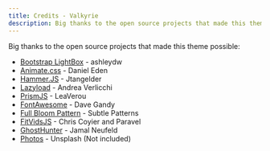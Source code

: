 ```yaml
---
title: Credits - Valkyrie
description: Big thanks to the open source projects that made this theme possible.
---
```


Big thanks to the open source projects that made this theme possible:

- [Bootstrap LightBox](http://ashleydw.github.io/lightbox/) - ashleydw
- [Animate.css](http://daneden.github.io/animate.css/) - Daniel Eden
- [Hammer.JS](https://github.com/hammerjs/hammer.js/) - Jtangelder
- [Lazyload](https://github.com/verlok/lazyload) - Andrea Verlicchi
- [PrismJS](http://prismjs.com/) - LeaVerou
- [FontAwesome](http://fortawesome.github.io/Font-Awesome/) - Dave Gandy
- [Full Bloom Pattern](http://subtlepatterns.com/) - Subtle Patterns
- [FitVidsJS](http://fitvidsjs.com/) - Chris Coyier and Paravel
- [GhostHunter](https://github.com/i11ume/ghostHunter/) - Jamal Neufeld
- [Photos](https://unsplash.com/) - Unsplash (Not included)
